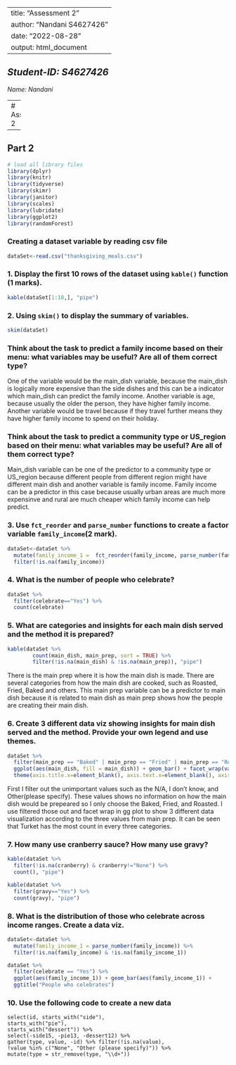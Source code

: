 
---
title: "Assessment 2"
author: "Nandani S4627426"
date: "2022-08-28"
output: html_document
---

## *Student-ID: S4627426 *

*Name: Nandani*

---
# Assignment 2

---

## Part 2


```r
# load all library files
library(dplyr)
library(knitr)
library(tidyverse)
library(skimr)
library(janitor)
library(scales)
library(lubridate)
library(ggplot2)
library(randomForest)
```

### Creating a dataset variable by reading csv file
```r

dataSet<-read.csv("thanksgiving_meals.csv")

```

### 1. Display the first 10 rows of the dataset using `kable()` function (1 marks).
```r

kable(dataSet[1:10,], "pipe")

```

### 2. Using `skim()` to display the summary of variables.
```r

skim(dataSet)

```

### Think about the task to predict a family income based on their menu: what variables may be useful? Are all of them correct type?


One of the variable would be the main_dish variable, because the main_dish is logically more expensive than the side dishes and this can be a indicator which main_dish can predict the family income. Another variable is age, because usually the older the person, they have higher family income. Another variable would be travel because if they travel further means they have higher family income to spend on their holiday.

### Think about the task to predict a community type or US_region based on their menu: what variables may be useful? Are all of them correct type?


Main_dish variable can be one of the predictor to a community type or US_region because different people from different region might have different main dish and another variable is family income. Family income can be a predictor in this case because usually urban areas are much more expensinve and rural are much cheaper which family income can help predict.


### 3. Use `fct_reorder` and `parse_number` functions to create a factor variable `family_income`(2 mark).


```r

dataSet<-dataSet %>%
  mutate(family_income_1 =  fct_reorder(family_income, parse_number(family_income))) %>%
  filter(!is.na(family_income))

```

### 4. What is the number of people who celebrate?

``` r

dataSet %>%
  filter(celebrate=="Yes") %>%
  count(celebrate)

```

### 5. What are categories and insights for each main dish served and the method it is prepared?
``` r

kable(dataSet %>%
        count(main_dish, main_prep, sort = TRUE) %>%
        filter(!is.na(main_dish) & !is.na(main_prep)), "pipe")

```
There is the main prep where it is how the main dish is made. There are several categories from how the main dish are cooked, such as Roasted, Fried, Baked and others. This main prep variable can be a predictor to main dish because it is related to main dish as main prep shows how the people are creating their main dish.

### 6. Create 3 different data viz showing insights for main dish served and the method. Provide your own legend and use themes.
```r

dataSet %>%
  filter(main_prep == "Baked" | main_prep == "Fried" | main_prep == "Roasted") %>%
  ggplot(aes(main_dish, fill = main_dish)) + geom_bar() + facet_wrap(vars(main_prep)) +
  theme(axis.title.x=element_blank(), axis.text.x=element_blank(), axis.ticks.x=element_blank())

```

First I filter out the unimportant values such as the N/A, I don't know, and Other(please specify). These values shows no information on how the main dish would be prepeared so I only choose the Baked, Fried, and Roasted. I use filtered those out and facet wrap in gg plot to show 3 different data visualization according to the three values from main prep. It can be seen that Turket has the most count in every three categories.

### 7. How many use cranberry sauce? How many use gravy?
``` r

kable(dataSet %>%
  filter(!is.na(cranberry) & cranberry!="None") %>%
  count(), "pipe")

kable(dataSet %>%
  filter(gravy=="Yes") %>%
  count(gravy), "pipe")

```

### 8. What is the distribution of those who celebrate across income ranges. Create a data viz.
``` r

dataSet<-dataSet %>%
  mutate(family_income_1 = parse_number(family_income)) %>%
  filter(!is.na(family_income) & !is.na(family_income_1))

dataSet %>%
  filter(celebrate == "Yes") %>%
  ggplot(aes(family_income_1)) + geom_bar(aes(family_income_1)) +
  ggtitle("People who celebrates")

```


### 10. Use the following code to create a new data

```
select(id, starts_with("side"),
starts_with("pie"),
starts_with("dessert")) %>%
select(-side15, -pie13, -dessert12) %>%
gather(type, value, -id) %>% filter(!is.na(value),
!value %in% c("None", "Other (please specify)")) %>% 
mutate(type = str_remove(type, "\\d+"))

```



